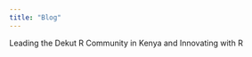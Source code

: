 ```yaml
---
title: "Blog"
---
```


Leading the Dekut R Community in Kenya and Innovating with R 















